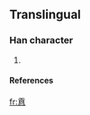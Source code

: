 ==Translingual==
===Han character===
{{Han char|rn=61|rad=心|as=10|sn=14|four=|canj=一月金心 (MBCP)}}
# {{defn|Han|sort=心10}}
====References====
{{Han ref|kx=0398.261|hdz=42333.021|uh=6150|ud=24912}}

[[fr:慐]]
